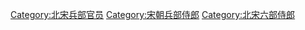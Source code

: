 [[Category:北宋兵部官员|Category:北宋兵部官员]]
[[Category:宋朝兵部侍郎|Category:宋朝兵部侍郎]]
[[Category:北宋六部侍郎|Category:北宋六部侍郎]]